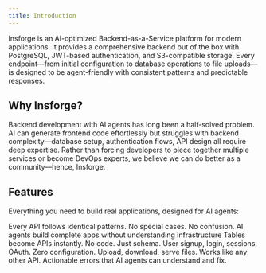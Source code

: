 ```yaml
---
title: Introduction
---
```


Insforge is an AI-optimized Backend-as-a-Service platform for modern applications. It provides a comprehensive backend out of the box with PostgreSQL, JWT-based authentication, and S3-compatible storage. Every endpoint—from initial configuration to database operations to file uploads—is designed to be agent-friendly with consistent patterns and predictable responses.

## Why Insforge?

Backend development with AI agents has long been a half-solved problem. AI can generate frontend code effortlessly but struggles with backend complexity—database setup, authentication flows, API design all require deep expertise. Rather than forcing developers to piece together multiple services or become DevOps experts, we believe we can do better as a community—hence, Insforge.

## Features

Everything you need to build real applications, designed for AI agents:

<CardGroup cols={2}>
  <Card title="100% Agent Compatible" icon="robot">
    Every API follows identical patterns. No special cases. No confusion.
  </Card>
  
  <Card title="No Backend Knowledge" icon="brain">
    AI agents build complete apps without understanding infrastructure
  </Card>
  
  <Card title="PostgreSQL Database" icon="database">
    Tables become APIs instantly. No code. Just schema.
  </Card>
  
  <Card title="Authentication" icon="shield">
    User signup, login, sessions, OAuth. Zero configuration.
  </Card>
  
  <Card title="File Storage" icon="folder">
    Upload, download, serve files. Works like any other API.
  </Card>
  
  <Card title="Clear Error Messages" icon="circle-exclamation">
    Actionable errors that AI agents can understand and fix.
  </Card>
</CardGroup>


